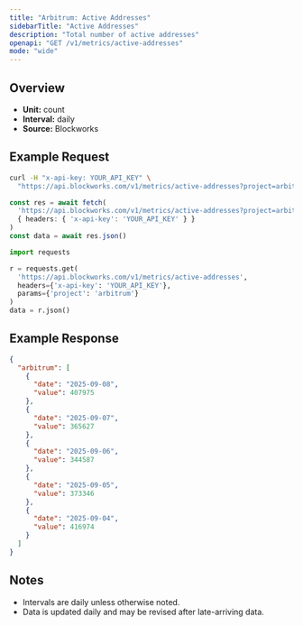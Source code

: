 ```yaml
---
title: "Arbitrum: Active Addresses"
sidebarTitle: "Active Addresses"
description: "Total number of active addresses"
openapi: "GET /v1/metrics/active-addresses"
mode: "wide"
---
```


## Overview

- **Unit:** count
- **Interval:** daily
- **Source:** Blockworks

## Example Request

<CodeGroup>

```bash cURL
curl -H "x-api-key: YOUR_API_KEY" \
  "https://api.blockworks.com/v1/metrics/active-addresses?project=arbitrum"
```

```typescript TypeScript
const res = await fetch(
  'https://api.blockworks.com/v1/metrics/active-addresses?project=arbitrum',
  { headers: { 'x-api-key': 'YOUR_API_KEY' } }
)
const data = await res.json()
```

```python Python
import requests

r = requests.get(
  'https://api.blockworks.com/v1/metrics/active-addresses',
  headers={'x-api-key': 'YOUR_API_KEY'},
  params={'project': 'arbitrum'}
)
data = r.json()
```

</CodeGroup>

## Example Response

```json
{
  "arbitrum": [
    {
      "date": "2025-09-08",
      "value": 407975
    },
    {
      "date": "2025-09-07",
      "value": 365627
    },
    {
      "date": "2025-09-06",
      "value": 344587
    },
    {
      "date": "2025-09-05",
      "value": 373346
    },
    {
      "date": "2025-09-04",
      "value": 416974
    }
  ]
}
```

## Notes
- Intervals are daily unless otherwise noted.
- Data is updated daily and may be revised after late-arriving data.